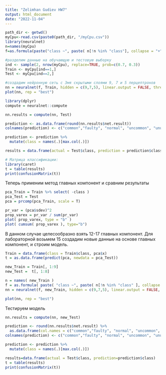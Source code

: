 ```yaml
---
title: "Zelimhan Gudiev HW7"
output: html_document
date: "2022-11-04"
---
```


```r
path_dir <- getwd()
myCpu<-read.csv(paste0(path_dir, "/myCpu.csv"))
library(neuralnet)
n=names(myCpu)
f=as.formula(paste("class ~", paste( n[!n %in% "class"], collapse = "+" )))

#разделим данные на обучающую и тестовую выборку
ind <- sample(2, nrow(myCpu), replace=TRUE, prob=c(0.7, 0.3))
Train <- myCpu[ind==1,]
Test <- myCpu[ind==2,]

#создадим нейронную сеть с 3мя скрытыми слоями 9, 7 и 5 перцептронов
nn = neuralnet(f, Train, hidden = c(9,7,5), linear.output = FALSE, threshold = 0.01)
plot(nn, rep = "best") 
```

```r
library(dplyr)
compute = neuralnet::compute
```

```r
nn.results = compute(nn, Test)

prediction <- as.data.frame(round(nn.results$net.result)) 
colnames(prediction) <- c("common","faulty", "normal", "uncommon", "unusual")

prediction <- prediction %>%
  mutate(class = names(.)[max.col(.)])

results = data.frame(actual = Test$class, prediction = prediction$class)

# Матрица классификации:
library(caret)
t = table(results)
print(confusionMatrix(t))
```
Теперь применим метод главных компонент и сравним результаты
```r
pca_Train = Train %>% select( -class )
pca_Test = Test
pca = prcomp(pca_Train, scale = T)

pr_var = (pca$sdev)^2 
prop_varex = pr_var / sum(pr_var)
plot( prop_varex, type = "b" )
plot( cumsum( prop_varex ), type="b")
```

В данном случае целесообразно взять 12-17 главных компонент. Для лабораторной возьмем 15
создадим новые данные на основе главных компонент, и строим модель.
```r
Train = data.frame(class = Train$class, pca$x)
t = as.data.frame(predict(pca, newdata = pca_Test))

new_Train = Train[, 1:9]
new_Test =  t[, 1:8]

n = names( new_Train )
f = as.formula( paste( "class ~", paste( n[!n %in% "class" ], collapse = "+" )))
nn = neuralnet(f, new_Train, hidden = c(9,7,5), linear.output = FALSE, threshold=0.01)

plot(nn, rep = "best")
```
Тестируем модель
```r
nn.results = compute(nn, new_Test)

prediction <- round(nn.results$net.result) %>%
  as.data.frame(col.names = c("common","faulty", "normal", "uncommon", "unusual"))
colnames(prediction) <- c("common","faulty", "normal", "uncommon", "unusual")

prediction <- prediction %>%
  mutate(class = names(.)[max.col(.)])

results=data.frame(actual = Test$class, prediction=prediction$class)
t = table(results) 
print(confusionMatrix(t))
```